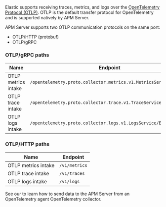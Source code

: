 
Elastic supports receiving traces, metrics, and logs over the
[OpenTelemetry Protocol (OTLP)](https://opentelemetry.io/docs/specs/otlp/).
OTLP is the default transfer protocol for OpenTelemetry and is supported natively by APM Server.

APM Server supports two OTLP communication protocols on the same port:

* OTLP/HTTP (protobuf)
* OTLP/gRPC

### OTLP/gRPC paths

| Name | Endpoint |
|---|---|
|OTLP metrics intake |`/opentelemetry.proto.collector.metrics.v1.MetricsService/Export`
|OTLP trace intake |`/opentelemetry.proto.collector.trace.v1.TraceService/Export`
|OTLP logs intake |`/opentelemetry.proto.collector.logs.v1.LogsService/Export`

### OTLP/HTTP paths

| Name | Endpoint |
|---|---|
|OTLP metrics intake |`/v1/metrics`
|OTLP trace intake |`/v1/traces`
|OTLP logs intake |`/v1/logs`

<DocCallOut title="Tip">
  See our <DocLink id="serverlessObservabilityApmAgentsOtelNativeSupport" text="OpenTelemetry docs" /> to learn how to send data to the APM Server from an OpenTelemetry agent OpenTelemetry collector.
</DocCallOut>